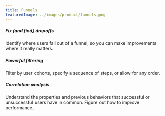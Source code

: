 ```yaml
---
title: Funnels
featuredImage: ../images/product/funnels.png
---
```


<Section
    divider={false}
    title="Analyze users across a series of actions. See how many people start or finish a sequence — and where they drop off."
    size="full"
    cols={3}
>
    <div>
        <h5>Fix (and find) dropoffs</h5>
        <p>Identify where users fall out of a funnel, so you can make improvements where it really matters.</p>
    </div>
    <div>
        <h5>Powerful filtering</h5>
        <p>Filter by user cohorts, specify a sequence of steps, or allow for any order.</p>
    </div>
    <div>
        <h5>Correlation analysis</h5>
        <p>
            Understand the properties and previous behaviors that successful or unsuccessful users have in common.
            Figure out how to improve performance.
        </p>
    </div>
</Section>
